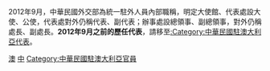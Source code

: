 2012年9月，中華民國外交部為統一駐外人員內部職稱，明定大使館、代表處設大使、公使，代表處對外仍稱代表、副代表；辦事處設總領事、副總領事，對外仍稱處長、副處長。'''2012年9月之前的歷任代表'''，請移至[[:Category:中華民國駐澳大利亞代表|:Category:中華民國駐澳大利亞代表]]。

[[Category:中華民國駐大洋洲大使|澳]]
[[Category:駐澳大利亞大使|中]]
[[Category:中華民國駐澳大利亞官員|Category:中華民國駐澳大利亞官員]]
